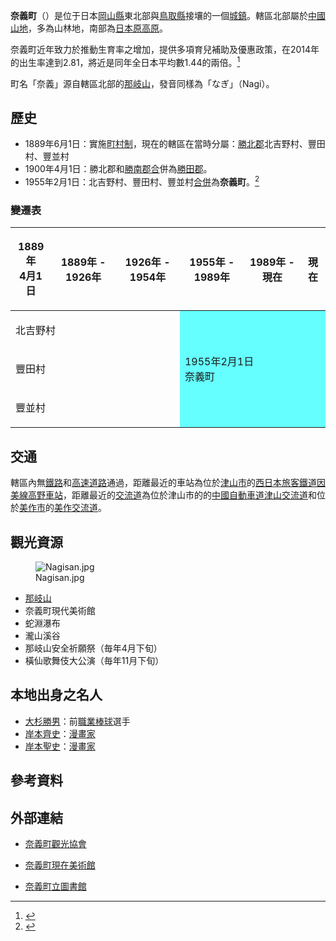{{日本町村
| 自治體名=奈義
| 町村=町
| 圖像 = [[File:Nagi_MOCA.jpg|240px]]
| 圖像說明=[[奈義町現代美術館|奈義町現代美術館]]
| 町村章=[[File:Nagi_Okayama_chapter.JPG|100px]]
| 日文原名=奈義町
| 平假名=なぎちょう
| 羅馬字拼音=Nagi-chō
| 都道府縣=岡山縣
| 支廳=
| 郡=勝田郡
| 編號=33623-8
| 面積=66.54
| 邊界未定=
| 人口=6,030
| 統計時間=2012年1月1日
| 自治體=[[津山市|津山市]]、[[美作市|美作市]]、[[勝央町|勝央町]]<br />'''[[鳥取縣|鳥取縣]]'''：[[智頭町|智頭町]]
| 樹=[[銀杏|銀杏]]
| 花=[[梅|梅]]
| 鳥=
| 其他象徵物=
| 其他象徵=
| 首長=花房昭夫
| 卸任日期=2015年2月14日
| 議員數=10
| 郵遞區號=708-1392
| 所在地=勝田郡奈義町豐澤306-1<br>[[File:Nagi_town_office.jpg|210px]]
| 電話號碼=868-36-4111
| 外部連結=http://www.town.nagi.okayama.jp/
| 經度=
| 緯度=
| 地圖=[[File:Nagi_in_Okayama_Prefecture_Ja.svg|250px]]
| 註記=人口：[http://www.pref.okayama.jp/life/6/31/152/ 岡山縣官方網頁]
}}
'''奈義町'''（{{jpn|j=奈義町|hg=なぎちょう|rm=Nagi chō|f=y}}）是位于日本[[岡山縣|岡山縣]]東北部與[[鳥取縣|鳥取縣]]接壤的一個[[城鎮|城鎮]]。轄區北部屬於[[中國山地|中國山地]]，多為山林地，南部為[[日本原高原|日本原高原]]。

奈義町近年致力於推動生育率之增加，提供多項育兒補助及優惠政策，在2014年的出生率達到2.81，將近是同年全日本平均數1.44的兩倍。<ref>{{Cite news| url=https://udn.com/news/story/6810/2401573| title=性空間充足 日小鎮成生子天堂| newspaper=世界日報| date=2017-04-13| accessdate=2017-04-13| archive-date=2021-01-01| archive-url=https://web.archive.org/web/20210101024226/https://udn.com/news/story/6810/2401573| dead-url=no}}</ref>

町名「奈義」源自轄區北部的[[那岐山|那岐山]]，發音同樣為「なぎ」（Nagi）。

==歷史==
* 1889年6月1日：實施[[町村制|町村制]]，現在的轄區在當時分屬：[[勝北郡|勝北郡]]北吉野村、豐田村、豐並村
* 1900年4月1日：勝北郡和[[勝南郡合|勝南郡合]]併為[[勝田郡|勝田郡]]。
* 1955年2月1日：北吉野村、豐田村、豐並村[[市町村合併|合併]]為'''奈義町'''。<ref>{{cite web|title=奈義町の歴史|url=http://www.town.nagi.okayama.jp/cms-sypher/www/info/detail.jsp?id=5365|publisher=奈義町公所|accessdate=2012-02-18|language=ja|date=2011-03-24|deadurl=yes|archiveurl=https://archive.is/20120912140005/http://www.town.nagi.okayama.jp/cms-sypher/www/info/detail.jsp?id=5365|archivedate=2012-09-12}}</ref>

===變遷表===
{| class="wikitable" style="font-size:x-small"
|-
! 1889年<br>4月1日
! 1889年 - 1926年
! 1926年 - 1954年
! 1955年 - 1989年
! 1989年 - 現在
! 現在
|-
| colspan=3 | 北吉野村
| rowspan=3 colspan=3 style="background-color:#6ff;" | 1955年2月1日<br />奈義町
|-
| colspan=3 | 豐田村
|-
| colspan=3 | 豐並村
|}

==交通==
轄區內無[[鐵路|鐵路]]和[[高速道路|高速道路]]通過，距離最近的車站為位於[[津山市|津山市]]的[[西日本旅客鐵道|西日本旅客鐵道]][[因美線|因美線]][[高野車站_(岡山縣)|高野車站]]，距離最近的[[交流道|交流道]]為位於津山市的的[[中國自動車道|中國自動車道]][[津山交流道|津山交流道]]和位於[[美作市|美作市]]的[[美作交流道|美作交流道]]。

==觀光資源==
[[File:Nagisan.jpg|thumb]]
* [[那岐山|那岐山]]
* 奈義町現代美術館
* 蛇淵瀑布
* 瀧山溪谷
* 那岐山安全祈願祭（毎年4月下旬）
* 橫仙歌舞伎大公演（毎年11月下旬）

==本地出身之名人==
* [[大杉勝男|大杉勝男]]：前[[職業棒球|職業棒球]]選手
* [[岸本齊史|岸本齊史]]：[[漫畫家|漫畫家]]
* [[岸本聖史|岸本聖史]]：[[漫畫家|漫畫家]]

==參考資料==
{{reflist}}

==外部連結==
{{commons category|Nagi, Okayama}}
* {{Ja}} [http://www.town.nagi.okayama.jp/statics/tourist 奈義町觀光協會]{{dead link|date=2017年12月 |bot=InternetArchiveBot |fix-attempted=yes }}
* {{Ja}} [http://www.town.nagi.okayama.jp/moca 奈義町現在美術館] {{Wayback|url=http://www.town.nagi.okayama.jp/moca |date=20201128054715 }}
* {{Ja}} [http://www.town.nagi.okayama.jp/library 奈義町立圖書館] {{Wayback|url=http://www.town.nagi.okayama.jp/library |date=20210101025111 }}

{{岡山縣}}{{Authority control}}